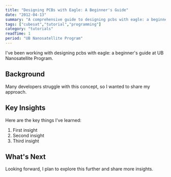 ```yaml
---
title: "Designing PCBs with Eagle: A Beginner's Guide"
date: "2012-04-13"
summary: "A comprehensive guide to designing pcbs with eagle: a beginner's guide. Learn the fundamentals and best practices."
tags: ["cubesat","tutorial","programming"]
category: "tutorials"
readTime: 1
period: "UB Nanosatellite Program"
---
```


I've been working with designing pcbs with eagle: a beginner's guide at UB Nanosatellite Program.

## Background

Many developers struggle with this concept, so I wanted to share my approach.

## Key Insights

Here are the key things I've learned:

1. First insight
2. Second insight
3. Third insight

## What's Next

Looking forward, I plan to explore this further and share more insights.

